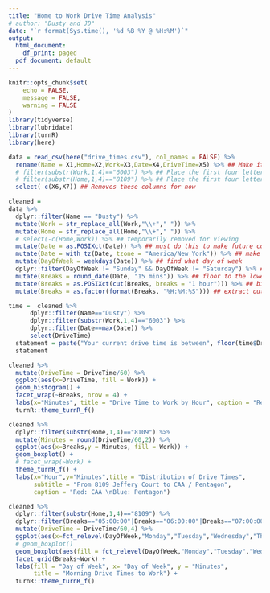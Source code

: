 ```yaml
---
title: "Home to Work Drive Time Analysis"
# author: "Dusty and JD"
date: "`r format(Sys.time(), '%d %B %Y @ %H:%M')`"
output:
  html_document:
    df_print: paged
  pdf_document: default
---
```


```r
knitr::opts_chunk$set(
	echo = FALSE,
	message = FALSE,
	warning = FALSE
)
library(tidyverse)
library(lubridate)
library(turnR)
library(here)
```

<!-- ## Read in and Clean Data -->

```r

data = read_csv(here("drive_times.csv"), col_names = FALSE) %>% 
  rename(Name = X1,Home=X2,Work=X3,Date=X4,DriveTime=X5) %>% ## Make it easier to read
  # filter(substr(Work,1,4)=="6003") %>% ## Place the first four letters of your "Work" Address here
  # filter(substr(Home,1,4)=="8109") %>% ## Place the first four letters of your "Home" Address here
  select(-c(X6,X7)) ## Removes these columns for now

cleaned = 
data %>% 
  dplyr::filter(Name == "Dusty") %>%
  mutate(Work = str_replace_all(Work,"\\+"," ")) %>%
  mutate(Home = str_replace_all(Home,"\\+"," ")) %>%
  # select(-c(Home,Work)) %>% ## temporarily removed for viewing
  mutate(Date = as.POSIXct(Date)) %>% ## must do this to make future comands work
  mutate(Date = with_tz(Date, tzone = "America/New_York")) %>% ## make this the eastern time zone
  mutate(DayOfWeek = weekdays(Date)) %>% ## find what day of week 
  dplyr::filter(DayOfWeek != "Sunday" && DayOfWeek != "Saturday") %>% ## filter out weekends
  mutate(Breaks = round_date(Date, "15 mins")) %>% ## floor to the lowest 15 minutes
  mutate(Breaks = as.POSIXct(cut(Breaks, breaks = "1 hour"))) %>% ## bin 1 hour -- eventually will do 15 mins when I have enought data
  mutate(Breaks = as.factor(format(Breaks, "%H:%M:%S"))) ## extract out just the HMS for plotting purpose and make a factor

```

```r
time =  cleaned %>%
      dplyr::filter(Name=="Dusty") %>%
      dplyr::filter(substr(Work,1,4)=="6003") %>%
      dplyr::filter(Date==max(Date)) %>%
      select(DriveTime)
  statement = paste("Your current drive time is between", floor(time$DriveTime/60), "and", ceiling(time$DriveTime/60), "minutes")
  statement
```


<!-- ## Histogram by hour -->

```r
cleaned %>%
  mutate(DriveTime = DriveTime/60) %>%
  ggplot(aes(x=DriveTime, fill = Work)) +
  geom_histogram() +
  facet_wrap(~Breaks, nrow = 4) +
  labs(x="Minutes", title = "Drive Time to Work by Hour", caption = "Red: CAA \n Blue: Pentagon", y = "") +
  turnR::theme_turnR_f()
```

<!-- ## Plot of time to see spread -->

```r
cleaned %>%
  dplyr::filter(substr(Home,1,4)=="8109") %>%
  mutate(Minutes = round(DriveTime/60,2)) %>%
  ggplot(aes(x=Breaks,y = Minutes, fill = Work)) +
  geom_boxplot() +
  # facet_wrap(~Work) +
  theme_turnR_f() +
  labs(x="Hour",y="Minutes",title = "Distribution of Drive Times", 
       subtitle = "From 8109 Jeffery Court to CAA / Pentagon", 
       caption = "Red: CAA \nBlue: Pentagon")
```

<!-- ### Day of Week -->

```r
cleaned %>%
  dplyr::filter(substr(Home,1,4)=="8109") %>%  
  dplyr::filter(Breaks=="05:00:00"|Breaks=="06:00:00"|Breaks=="07:00:00"|Breaks=="08:00:00") %>%
  mutate(DriveTime = DriveTime/60,4) %>%
  ggplot(aes(x=fct_relevel(DayOfWeek,"Monday","Tuesday","Wednesday","Thursday"),y=DriveTime)) +
  # geom_boxplot()
  geom_boxplot(aes(fill = fct_relevel(DayOfWeek,"Monday","Tuesday","Wednesday","Thursday"))) +
  facet_grid(Breaks~Work) +
  labs(fill = "Day of Week", x= "Day of Week", y = "Minutes", 
       title = "Morning Drive Times to Work") + 
  turnR::theme_turnR_f()
```


